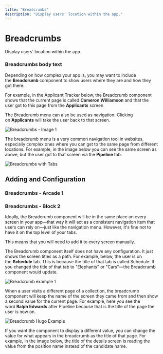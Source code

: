 ```yaml
---
title: "Breadcrumbs"
description: "Display users' location within the app."
---
```


# Breadcrumbs

Display users' location within the app.

### Breadcrumbs body text

Depending on how complex your app is, you may want to include the **Breadcrumb** component to show users where they are and how they got there. 

For example, in the Applicant Tracker below, the Breadcrumb component shows that the current page is called **Cameron Williamson** and that the user got to this page from the **Applicants** screen.

The Breadcrumb menu can also be used as navigation. Clicking on **Applicants** will take the user back to that screen.



![Breadcrumbs - Image 1](https://images.ctfassets.net/yreygbm72t08/3RFFqW0RHYBWx6NB63OzzW/0cba8dd2ce55a95445a764618ad90d6b/CleanShot_2023-08-07_at_11.00.04_2x.png)



The breadcrumb menu is a very common navigation tool in websites, especially complex ones where you can get to the same page from different locations. For example, in the image below you can see the same screen as above, but the user got to that screen via the **Pipeline** tab.



![Breadcrumbs with Tabs](https://images.ctfassets.net/yreygbm72t08/6AObPybzSMiFMHZ5I5MWeV/f68f92bb570c849b3cfe0b1c25bdd998/CleanShot_2023-08-07_at_11.15.19_2x.png)



## Adding and Configuration



### Breadcrumbs - Arcade 1

### Breadcrumbs - Block 2

Ideally, the Breadcrumb component will be in the same place on every screen in your app—that way it will act as a consistent navigation item that users can rely on—just like the navigation menu. However, it's fine not to have it on the top level of your tabs.

This means that you will need to add it to every screen manually.

The Breadcrumb component itself does not have any configuration. It just shows the screen titles as a path. For example, below, the user is on the **Schedule** tab. This is because the title of that tab is called Schedule. If you changed the title of that tab to "Elephants" or "Cars"—the Breadcrumb component would update.



![Breadcrumb example 1](https://images.ctfassets.net/yreygbm72t08/50nDijkIPLQWpSerhZrHW7/5ea7eb02ae155537ca049f983fabebf3/CleanShot_2023-08-07_at_11.58.05_2x.png)



When a user visits a different page of a collection, the breadcrumb component will keep the name of the screen they came from and then show a second value for the current page. For example, here you see the word **Ralph Edwards** after Pipeline because that is the title of the page the user is now on.



![Breadcrumb Hugo Example](https://images.ctfassets.net/yreygbm72t08/3jfQYuvWlu8H6kbFQ2hSQh/ad9b9f029fdb14022bbdc320161e0acf/CleanShot_2023-08-07_at_11.59.57_2x.png)



If you want the component to display a different value, you can change the value for what appears in the breadcrumb as the title of that page. For example, in the image below, the title of the details screen is reading the value from the position name instead of the candidate name.


